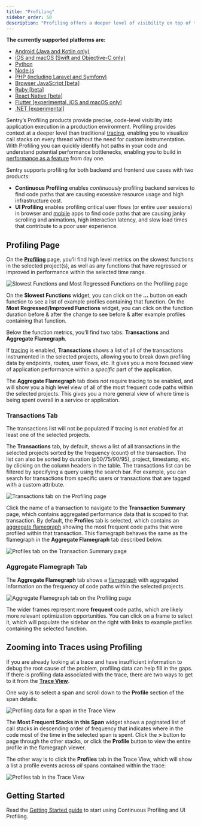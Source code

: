 ```yaml
---
title: "Profiling"
sidebar_order: 50
description: "Profiling offers a deeper level of visibility on top of traditional tracing, removing the need for custom instrumentation and enabling precise code-level visibility into your application in a production environment."
---
```


<Alert>

**The currently supported platforms are:**

- [Android (Java and Kotlin only)](/platforms/android/profiling/)
- [iOS and macOS (Swift and Objective-C only)](/platforms/apple/profiling/)
- [Python](/platforms/python/profiling/)
- [Node.js](/platforms/javascript/guides/node/profiling/)
- [PHP (including Laravel and Symfony)](/platforms/php/profiling/)
- [Browser JavaScript [beta]](/platforms/javascript/profiling/)
- [Ruby [beta]](/platforms/ruby/profiling/)
- [React Native [beta]](/platforms/react-native/profiling/)
- [Flutter [experimental, iOS and macOS only]](/platforms/dart/guides/flutter/profiling/)
- [.NET [experimental]](/platforms/dotnet/profiling/)

</Alert>

Sentry’s Profiling products provide precise, code-level visibility into application execution in a production environment. Profiling provides context at a deeper level than traditional [tracing](/concepts/key-terms/tracing/), enabling you to visualize call stacks on every thread without the need for custom instrumentation. With Profiling you can quickly identify hot paths in your code and understand potential performance bottlenecks, enabling you to build in [performance as a feature](https://blog.codinghorror.com/performance-is-a-feature/) from day one.

Sentry supports profiling for both backend and frontend use cases with two products:
* **Continuous Profiling** enables *continuously* profiling backend services to find code paths that are causing excessive resource usage and high infrastructure cost.
* **UI Profiling** enables profiling critical user flows (or entire user sessions) in browser and [mobile](/product/explore/profiling/mobile-app-profiling/) apps to find code paths that are causing janky scrolling and animations, high interaction latency, and slow load times that contribute to a poor user experience.

## Profiling Page

On the [**Profiling**](https://sentry.io/orgredirect/organizations/:orgslug/profiling/) page, you’ll find high level metrics on the slowest functions in the selected project(s), as well as any functions that have regressed or improved in performance within the selected time range.

![Slowest Functions and Most Regressed Functions on the Profiling page](./img/profiling-page-functions.png)

On the **Slowest Functions** widget, you can click on the **...** button on each function to see a list of example profiles containing that function. On the **Most Regressed/Improved Functions** widget, you can click on the function duration before & after the change to see before & after example profiles containing that function.

Below the function metrics, you’ll find two tabs: **Transactions** and **Aggregate Flamegraph**. 

If [tracing](/concepts/key-terms/tracing/) is enabled, **Transactions** shows a list of all of the transactions instrumented in the selected projects, allowing you to break down profiling data by endpoints, routes, user flows, etc. It gives you a more focused view of application performance within a *specific* part of the application.

The **Aggregate Flamegraph** tab does _not_ require tracing to be enabled, and will show you a high level view of all of the most frequent code paths within the selected projects. This gives you a more general view of where time is being spent overall in a service or application.

### Transactions Tab
<Alert>
The transactions list will not be populated if tracing is not enabled for at least one of the selected projects.
</Alert>

The **Transactions** tab, by default, shows a list of all transactions in the selected projects sorted by the frequency (count) of the transaction. The list can also be sorted by duration (p50/75/90/95), project, timestamp, etc. by clicking on the column headers in the table. The transactions list can be filtered by specifying a query using the search bar. For example, you can search for transactions from specific users or transactions that are tagged with a custom attribute.

![Transactions tab on the Profiling page](./img/profiling-page-transactions.png)

Click the name of a transaction to navigate to the **Transaction Summary** page, which contains aggregated performance data that is scoped to that transaction. By default, the **Profiles** tab is selected, which contains an [aggregate flamegraph](/product/explore/profiling/flame-charts-graphs) showing the most frequent code paths that were profiled within that transaction. This flamegraph behaves the same as the flamegraph in the **Aggregate Flamegraph** tab described below.

![Profiles tab on the Transaction Summary page](./img/transaction-summary-profiles.png)


### Aggregate Flamegraph Tab

The **Aggregate Flamegraph** tab shows a [flamegraph](/product/explore/profiling/flame-charts-graphs) with aggregated information on the frequency of code paths within the selected projects. 

![Aggregate Flamegraph tab on the Profiling page](./img/profiling-page-aggregate-flamegraph.png)

The wider frames represent more **frequent** code paths, which are likely more relevant optimization opportunities. You can click on a frame to select it, which will populate the sidebar on the right with links to example profiles containing the selected function. 

## Zooming into Traces using Profiling

If you are already looking at a trace and have insufficient information to debug the root cause of the problem, profiling data can help fill in the gaps. If there is profiling data associated with the trace, there are two ways to get to it from the [**Trace View**](/concepts/key-terms/tracing/trace-view/).

One way is to select a span and scroll down to the **Profile** section of the span details:

![Profiling data for a span in the Trace View](./img/trace-view-span-profile.png)

The **Most Frequent Stacks in this Span** widget shows a paginated list of call stacks in descending order of frequency that indicates where in the code most of the time in the selected span is spent. Click the **>** button to page through the other stacks, or click the **Profile** button to view the entire profile in the flamegraph viewer.

The other way is to click the **Profiles** tab in the Trace View, which will show a list a profile events across *all* spans contained within the trace:

![Profiles tab in the Trace View](./img/trace-view-profiles.png)

## Getting Started

Read the [Getting Started guide](/product/explore/profiling/getting-started) to start using Continuous Profiling and UI Profiling.

<PageGrid />
